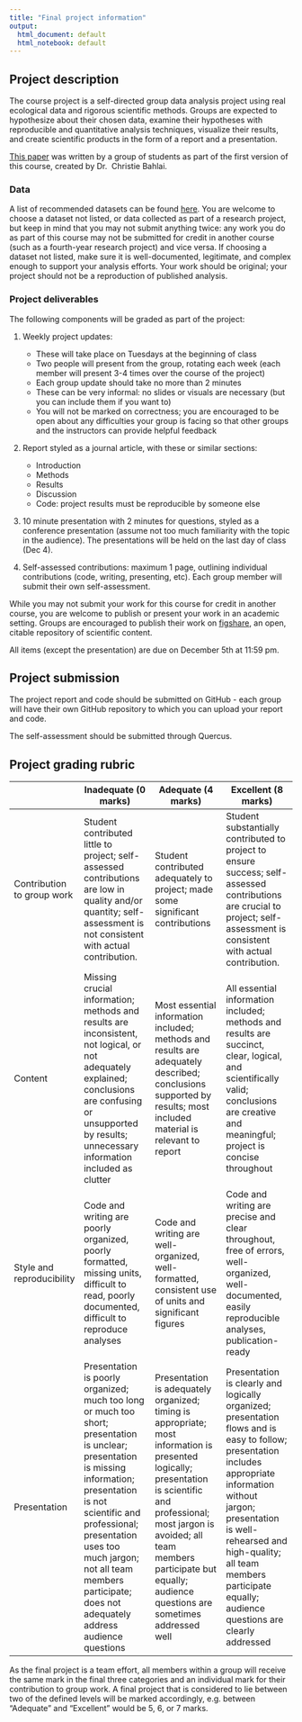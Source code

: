 ```yaml
---
title: "Final project information"
output:
  html_document: default
  html_notebook: default
---
```


## Project description

The course project is a self-directed group data analysis project using real 
ecological data and rigorous scientific methods. Groups are expected to hypothesize
about their chosen data, examine their hypotheses with reproducible and quantitative
analysis techniques, visualize their results, and create scientific products in the
form of a report and a presentation.

[This paper](https://www.ncbi.nlm.nih.gov/pmc/articles/PMC5210691/) was written by a
group of students as part of the first version of this course, created by Dr. 
Christie Bahlai. 

### Data

A list of recommended datasets can be found [here](). You are welcome to choose a
dataset not listed, or data collected as part of a research project, but keep in mind
that you may not submit anything twice: any work you do as part of this course may not
be submitted for credit in another course (such as a fourth-year research project) and vice versa. 
If choosing a dataset not listed, make sure it is well-documented, legitimate, and 
complex enough to support your analysis efforts. Your work should be original; your
project should not be a reproduction of published analysis. 

### Project deliverables

The following components will be graded as part of the project:

1. Weekly project updates:
    * These will take place on Tuesdays at the beginning of class
    * Two people will present from the group, rotating each week 
   (each member will present 3-4 times over the course of the project)
    * Each group update should take no more than 2 minutes
    * These can be very informal: no slides or visuals are necessary 
   (but you can include them if you want to)
    * You will not be marked on correctness; you are encouraged to be open about 
   any difficulties your group is facing so that other groups and the instructors
   can provide helpful feedback
  
2. Report styled as a journal article, with these or similar sections: 
    * Introduction 
    * Methods
    * Results 
    * Discussion 
    * Code: project results must be reproducible by someone else
   
3. 10 minute presentation with 2 minutes for questions, styled as a conference
presentation (assume not too much familiarity with the topic in the audience).
The presentations will be held on the last day of class (Dec 4).

4. Self-assessed contributions: maximum 1 page, outlining individual contributions
(code, writing, presenting, etc). Each group member will submit their own
self-assessment.

While you may not submit your work for this course for credit in another course, you
are welcome to publish or present your work in an academic setting. Groups are
encouraged to publish their work on [figshare](https://figshare.com/), an open, 
citable repository of scientific content. 

All items (except the presentation) are due on December 5th at 11:59 pm.

## Project submission

The project report and code should be submitted on GitHub - each group will have 
their own GitHub repository to which you can upload your report and code. 

The self-assessment should be submitted through Quercus.

## Project grading rubric

|                                                | Inadequate (0 marks)                                                                                                                                                                                          | Adequate (4 marks)                                                                                                                                                | Excellent (8 marks)                                                                                                                                                                    |
|------------|--------------------|--------------------|--------------------|
| Contribution to group work | Student contributed little to project; self-assessed contributions are low in quality and/or quantity; self-assessment is not consistent with actual contribution.                                            | Student contributed adequately to project; made some significant contributions                                                                                    | Student substantially contributed to project to ensure success; self-assessed contributions are crucial to project; self-assessment is consistent with actual contribution. |
| Content                                        | Missing crucial information; methods and results are inconsistent, not logical, or not adequately explained; conclusions are confusing or unsupported by results; unnecessary information included as clutter | Most essential information included; methods and results are adequately described; conclusions supported by results; most included material is relevant to report | All essential information included; methods and results are succinct, clear, logical, and scientifically valid; conclusions are creative and meaningful; project is concise throughout |
| Style and reproducibility                      | Code and writing are poorly organized, poorly formatted, missing units, difficult to read, poorly documented, difficult to reproduce analyses                                                                 | Code and writing are well-organized, well-formatted, consistent use of units and significant figures                                                              | Code and writing are precise and clear throughout, free of errors, well-organized, well-documented, easily reproducible analyses, publication-ready                                    |
| Presentation                      | Presentation is poorly organized; much too long or much too short; presentation is unclear; presentation is missing information; presentation is not scientific and professional; presentation uses too much jargon; not all team members participate; does not adequately address audience questions            | Presentation is adequately organized; timing is appropriate; most information is presented logically; presentation is scientific and professional; most jargon is avoided; all team members participate but equally; audience questions are sometimes addressed well | Presentation is clearly and logically organized; presentation flows and is easy to follow; presentation includes appropriate information without jargon; presentation is well-rehearsed and high-quality; all team members participate equally; audience questions are clearly addressed |

As the final project is a team effort, all members within a group will receive the same mark in the final three categories and an individual mark for their contribution to group work. A final project that is considered to lie between two of the defined levels will be marked accordingly, e.g. between "Adequate" and "Excellent" would be 5, 6, or 7 marks.